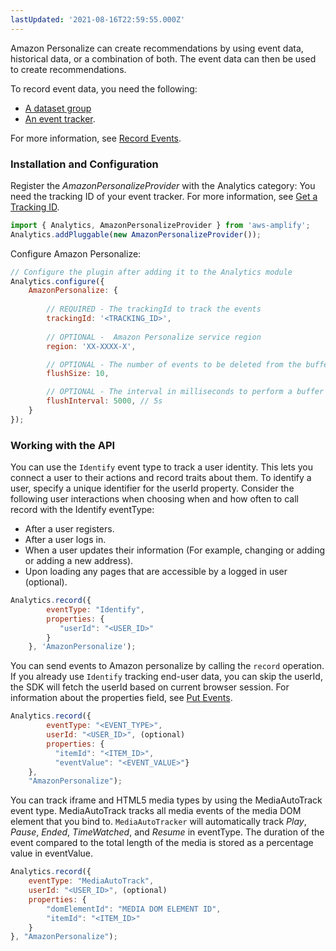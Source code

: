 ```yaml
---
lastUpdated: '2021-08-16T22:59:55.000Z'
---
```

Amazon Personalize can create recommendations by using event data, historical data, or a combination of both. The event data can then be used to create recommendations. 

To record event data, you need the following:

* [A dataset group](https://docs.aws.amazon.com/personalize/latest/dg/recording-events.html#event-dataset-group)
* [An event tracker](https://docs.aws.amazon.com/personalize/latest/dg/recording-events.html#event-get-tracker).

For more information, see [Record Events](https://docs.aws.amazon.com/personalize/latest/dg/recording-events.html).

### Installation and Configuration

Register the *AmazonPersonalizeProvider* with the Analytics category:
You need the tracking ID of your event tracker. For more information, see [Get a Tracking ID](https://docs.aws.amazon.com/personalize/latest/dg/recording-events.html#event-get-tracker).

```javascript
import { Analytics, AmazonPersonalizeProvider } from 'aws-amplify';
Analytics.addPluggable(new AmazonPersonalizeProvider());
```

Configure Amazon Personalize:

```javascript
// Configure the plugin after adding it to the Analytics module
Analytics.configure({
    AmazonPersonalize: {
    
        // REQUIRED - The trackingId to track the events 
        trackingId: '<TRACKING_ID>',
        
        // OPTIONAL -  Amazon Personalize service region
        region: 'XX-XXXX-X',

        // OPTIONAL - The number of events to be deleted from the buffer when flushed.
        flushSize: 10,

        // OPTIONAL - The interval in milliseconds to perform a buffer check and flush if necessary.
        flushInterval: 5000, // 5s
    }
});
```
### Working with the API

You can use the `Identify` event type to track a user identity. This lets you connect a user to their actions and record traits about them. To identify a user, specify a unique identifier for the userId property. 
 Consider the following user interactions when choosing when and how often to call record with the  Identify eventType:

* After a user registers.
* After a user logs in.
* When a user updates their information (For example, changing or adding or adding a new address).
* Upon loading any pages that are accessible by a logged in user (optional).

```javascript
Analytics.record({
        eventType: "Identify",
        properties: {
           "userId": "<USER_ID>"
        }
    }, 'AmazonPersonalize');
```
You can send events to Amazon personalize by calling the `record` operation. If you already use `Identify` tracking end-user data, you can skip the userId, the SDK will fetch the userId based on current browser session.
For information about the properties field, see [Put Events](https://docs.aws.amazon.com/personalize/latest/dg/API_UBS_PutEvents.html).

```javascript
Analytics.record({
        eventType: "<EVENT_TYPE>",
        userId: "<USER_ID>", (optional)
        properties: {
          "itemId": "<ITEM_ID>",
          "eventValue": "<EVENT_VALUE>"}
    },
    "AmazonPersonalize");
```
You can track iframe and HTML5 media types by using the MediaAutoTrack event type. MediaAutoTrack tracks all media events of the media DOM element that you bind to. `MediaAutoTracker` will automatically track *Play*, *Pause*, *Ended*, *TimeWatched*, and *Resume* in eventType. The duration of the event compared to the total length of the media is stored as a percentage value in eventValue.

```javascript
Analytics.record({
    eventType: "MediaAutoTrack",
    userId: "<USER_ID>", (optional)
    properties: {
        "domElementId": "MEDIA DOM ELEMENT ID",
        "itemId": "<ITEM_ID>"
    }
}, "AmazonPersonalize");
```

